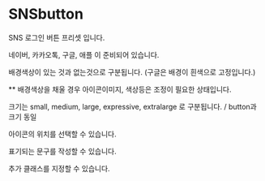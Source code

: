 

<Meta title="LUsoft Components/Components/SNSbutton/Overview" />

# SNSbutton

SNS 로그인 버튼 프리셋 입니다.

네이버, 카카오톡, 구글, 애플 이 준비되어 있습니다.

배경색상이 있는 것과 없는것으로 구분됩니다. (구글은 배경이 흰색으로 고정입니다.)

** 배경색상을 채울 경우 아이콘이미지, 색상등은 조정이 필요한 상태입니다.

크기는 small, medium, large, expressive, extralarge 로 구분됩니다. / button과 크기 동일

아이콘의 위치를 선택할 수 있습니다.

표기되는 문구를 작성할 수 있습니다.

추가 클래스를 지정할 수 있습니다.

<SNSbutton service="naver" size="medium" iconPosition="text_left" usrText="네이버ID로 로그인" usrclass="w(300) m(10)" />
<SNSbutton service="kakao" size="medium" iconPosition="text_left" usrText="카카오톡ID로 로그인" usrclass="w(300) m(10)" />
<SNSbutton service="google" size="medium" iconPosition="text_left" usrText="구글ID로 로그인" usrclass="w(300) m(10)" />
<SNSbutton service="apple" useFill="fill" size="medium" iconPosition="text_left" usrText="애플ID로 로그인" usrclass="w(300) m(10)" />